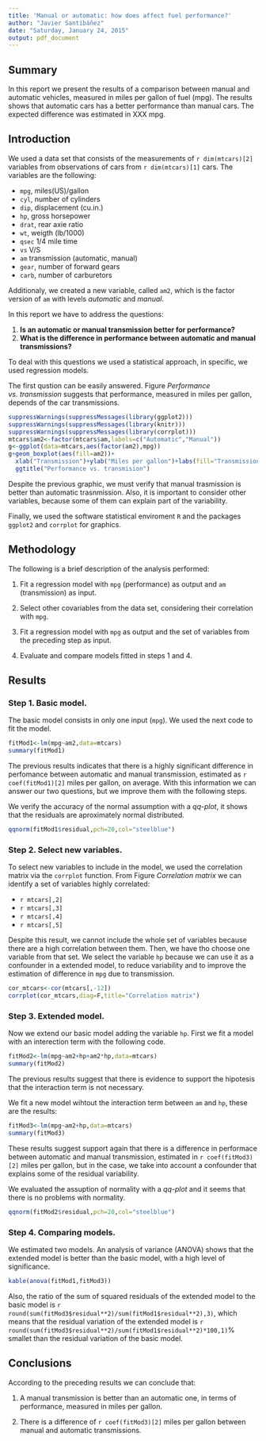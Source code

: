 ```yaml
---
title: 'Manual or automatic: how does affect fuel performance?'
author: "Javier Santibáñez"
date: "Saturday, January 24, 2015"
output: pdf_document
---
```


## Summary

In this report we present the results of a comparison between manual and automatic vehicles, measured in miles per gallon of fuel (mpg). The results shows that automatic cars has a better performance than manual cars. The expected difference was estimated in XXX mpg.

## Introduction

We used a data set that consists of the measurements of `r dim(mtcars)[2]` variables from  observations of cars from `r dim(mtcars)[1]` cars. The variables are the following:

- `mpg`, miles(US)/gallon
- `cyl`, number of cylinders
- `dip`, displacement (cu.in.)
- `hp`,  gross horsepower
- `drat`, rear axie ratio
- `wt`, weigth (lb/1000)
- `qsec` 1/4 mile time
- `vs` V/S
- `am` transmission (automatic, manual)
- `gear`, number of forward gears
- `carb`, number of carburetors

Additionaly, we created a new variable, called `am2`, which is the factor version of `am` with levels *automatic* and *manual*.

In this report we have to address the questions:

1. **Is an automatic or manual transmission better for performance?**
2. **What is the difference in performance between automatic and manual transmissions?**

To deal with this questions we used a statistical approach, in specific, we used regression models. 

The first qustion can be easily answered. Figure *Performance vs. transmission* suggests that performance, measured in miles per gallon, depends of the car transmissions.

```r
suppressWarnings(suppressMessages(library(ggplot2)))
suppressWarnings(suppressMessages(library(knitr)))
suppressWarnings(suppressMessages(library(corrplot)))
mtcars$am2<-factor(mtcars$am,labels=c("Automatic","Manual"))
g<-ggplot(data=mtcars,aes(factor(am2),mpg))
g+geom_boxplot(aes(fill=am2))+
  xlab("Transmission")+ylab("Miles per gallon")+labs(fill="Transmission")+
  ggtitle("Performance vs. transmision")
```

Despite the previous graphic, we must verify that manual trasmission is better than automatic trasnmission. Also, it is important to consider other variables, because some of them can explain part of the variability. 

Finally, we used the software statistical enviroment `R` and the packages `ggplot2` and `corrplot` for graphics.

## Methodology

The following is a brief description of the analysis performed:

1. Fit a regression model with `mpg` (performance) as output and `am` (transmission) as input.

2. Select other covariables from the data set, considering their correlation with `mpg`.

3. Fit a regression model with `mpg` as output and the set of variables from the preceding step as input.

4. Evaluate and compare models fitted in steps 1 and 4.

## Results

### Step 1. Basic model.
The basic model consists in only one input (`mpg`). We used the next code to fit the model.
```r
fitMod1<-lm(mpg~am2,data=mtcars)
summary(fitMod1)
```

The previous results indicates that there is a highly significant difference in perfomance between automatic and manual transmission, estimated as `r coef(fitMod1)[2]` miles per gallon, on average. With this information we can answer our two questions, but we improve them with the following steps. 

We verify the accuracy of the normal assumption with a *qq-plot*, it shows that the residuals are aproximately normal distributed.
```r
qqnorm(fitMod1$residual,pch=20,col="steelblue")
```

### Step 2. Select new variables.

To select new variables to include in the model, we used the correlation matrix via the `corrplot` function. From Figure *Correlation matrix* we can identify a set of variables
highly correlated:

- `r mtcars[,2]`
- `r mtcars[,3]`
- `r mtcars[,4]`
- `r mtcars[,5]`

Despite this result, we cannot include the whole set of variables because there are a high correlation between them. Then, we have tho choose one variable from that set. We select the variable `hp` because we can use it as a confounder in a extended model, to reduce variability and to improve the estimation of difference in `mpg` due to transmission. 

```r
cor_mtcars<-cor(mtcars[,-12])
corrplot(cor_mtcars,diag=F,title="Correlation matrix")
```

### Step 3. Extended model.

Now we extend our basic model adding the variable `hp`. First we fit a model with an interection term with the following code.
```r
fitMod2<-lm(mpg~am2+hp+am2*hp,data=mtcars)
summary(fitMod2)
```

The previous results suggest that there is evidence to support the hipotesis that the interaction term is not necessary.

We fit a new model wihtout the interaction term between `am` and `hp`, these are the results:
```r
fitMod3<-lm(mpg~am2+hp,data=mtcars)
summary(fitMod3)
```

These results suggest support again that there is a difference in performace between automatic and manual transmission, estimated in `r coef(fitMod3)[2]` miles per gallon, but in the case, we take into account a confounder that explains some of the residual variability.

We evaluated the assuption of normality with a *qq-plot* and it seems that there is no problems with normality.

```r
qqnorm(fitMod2$residual,pch=20,col="steelblue")
```

### Step 4. Comparing models.

We estimated two models. An analysis of variance (ANOVA) shows that the extended model is better than the basic model, with a high level of significance. 

```r
kable(anova(fitMod1,fitMod3))
```

Also, the ratio of the sum of squared residuals of the extended model to the basic model is `r round(sum(fitMod3$residual**2)/sum(fitMod1$residual**2),3)`, which means that the residual variation of the extended model is `r round(sum(fitMod3$residual**2)/sum(fitMod1$residual**2)*100,1)`% smallet than the residual variation of the basic model.

## Conclusions

According to the preceding results we can conclude that:

1. A manual transmission is better than an automatic one, in terms of performance, measured in miles per gallon.

2. There is a difference of `r coef(fitMod3)[2]` miles per gallon between manual and automatic transmissions.






